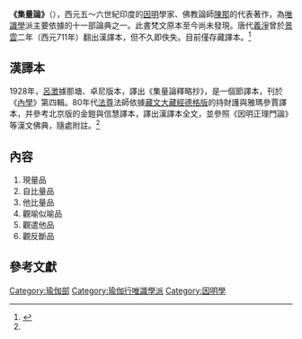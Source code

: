 '''《集量論》'''（{{IAST|Pramāṇa-samuccaya}}），西元五～六世紀印度的[[因明|因明]]學家、佛教論師[[陳那|陳那]]的代表著作，為[[唯識學|唯識學]]派主要依據的十一部論典之一。此書梵文原本至今尚未發現。唐代[[義淨|義淨]]曾於[[景雲|景雲]]二年（西元711年）翻出漢譯本，但不久即佚失。目前僅存藏譯本。<ref name="cbeta">{{Cite web |url=http://tripitaka.cbeta.org/zh-cn/B09n0040_001 |title=集量論略解 第1卷 |access-date=2016-12-10 |archive-url=https://web.archive.org/web/20161221050237/http://tripitaka.cbeta.org/zh-cn/B09n0040_001 |archive-date=2016-12-21 |dead-url=yes }}</ref>

==漢譯本==
1928年，[[呂澂|呂澂]]據那塘、卓尼版本，譯出《集量論釋略抄》，是一個節譯本，刊於《[[內學|內學]]》第四輯。80年代[[法尊|法尊]]法師依據[[藏文大藏經|藏文大藏經]][[德格印經院|德格版]]的持財護與雅瑪參賈譯本，并參考北京版的金鎧與信慧譯本，譯出漢譯本全文，並參照《因明正理門論》等漢文佛典，隨處附註。<ref name="cbeta"/>

==內容==
# 現量品
# 自比量品
# 他比量品
# 觀喻似喻品
# 觀遣他品
# 觀反斷品

==參考文獻==
{{Reflist}}

{{唯识}}
[[Category:瑜伽部|Category:瑜伽部]]
[[Category:瑜伽行唯識學派|Category:瑜伽行唯識學派]]
[[Category:因明學|Category:因明學]]